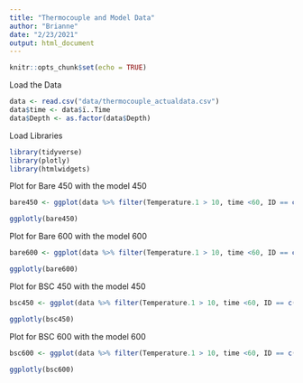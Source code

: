 ```yaml
---
title: "Thermocouple and Model Data"
author: "Brianne"
date: "2/23/2021"
output: html_document
---
```


```r
knitr::opts_chunk$set(echo = TRUE)
```

Load the Data
```r
data <- read.csv("data/thermocouple_actualdata.csv")
data$time <- data$ï..Time
data$Depth <- as.factor(data$Depth)
```

Load Libraries 
```r
library(tidyverse)
library(plotly)
library(htmlwidgets)
```

Plot for Bare 450 with the model 450
```r
bare450 <- ggplot(data %>% filter(Temperature.1 > 10, time <60, ID == c("Bare450", "Model450")), aes(x = time, y = Temperature.1, shape = Depth, color = Sample)) + geom_point(alpha = 0.5, size = 0.3)

ggplotly(bare450)

```

Plot for Bare 600 with the model 600
```r
bare600 <- ggplot(data %>% filter(Temperature.1 > 10, time <60, ID == c("Bare600", "Model600")), aes(x = time, y = Temperature.1, shape = Depth, color = Sample)) + geom_point(alpha = 0.5, size = 0.3)

ggplotly(bare600)

```

Plot for BSC 450 with the model 450
```r
bsc450 <- ggplot(data %>% filter(Temperature.1 > 10, time <60, ID == c("BSC450", "Model450")), aes(x = time, y = Temperature.1, shape = Depth, color = Sample)) + geom_point(alpha = 0.5, size = 0.3)

ggplotly(bsc450)

```

Plot for BSC 600 with the model 600
```r
bsc600 <- ggplot(data %>% filter(Temperature.1 > 10, time <60, ID == c("BSC600", "Model600")), aes(x = time, y = Temperature.1, shape = Depth, color = Sample)) + geom_point(alpha = 0.5, size = 0.3)

ggplotly(bsc600)

```

